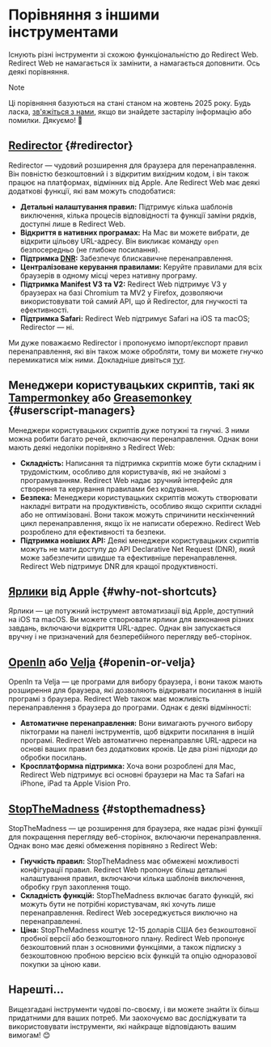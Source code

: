 # Порівняння з іншими інструментами

Існують різні інструменти зі схожою функціональністю до Redirect Web. Redirect Web не намагається їх замінити, а намагається доповнити. Ось деякі порівняння.

> [!NOTE]
> Ці порівняння базуються на стані станом на жовтень 2025 року. Будь ласка, [зв'яжіться з нами](/contact-us), якщо ви знайдете застарілу інформацію або помилки. Дякуємо! 🙏

## [Redirector](https://github.com/einaregilsson/Redirector) {#redirector}

Redirector — чудовий розширення для браузера для перенаправлення. Він повністю безкоштовний і з відкритим вихідним кодом, і він також працює на платформах, відмінних від Apple. Але Redirect Web має деякі додаткові функції, які вам можуть сподобатися:

*   **Детальні налаштування правил:** Підтримує кілька шаблонів виключення, кілька процесів відповідності та функції заміни рядків, доступні лише в Redirect Web.
*   **Відкриття в нативних програмах:** На Mac ви можете вибрати, де відкрити цільову URL-адресу. Він викликає команду `open` безпосередньо (не глибоке посилання).
*   **Підтримка [DNR](https://blog.mozilla.org/addons/2023/05/17/declarativenetrequest-available-in-firefox/):** Забезпечує блискавичне перенаправлення.
*   **Централізоване керування правилами:** Керуйте правилами для всіх браузерів в одному місці через нативну програму.
*   **Підтримка Manifest V3 та V2:** Redirect Web підтримує V3 у браузерах на базі Chromium та MV2 у Firefox, дозволяючи використовувати той самий API, що й Redirector, для гнучкості та ефективності.
*   **Підтримка Safari:** Redirect Web підтримує Safari на iOS та macOS; Redirector — ні.

Ми дуже поважаємо Redirector і пропонуємо імпорт/експорт правил перенаправлення, які він також може обробляти, тому ви можете гнучко перемикатися між ними. Докладніше дивіться [тут](/export-or-import-rules).

## Менеджери користувацьких скриптів, такі як [Tampermonkey](https://www.tampermonkey.net/) або [Greasemonkey](https://www.greasespot.net/) {#userscript-managers}

Менеджери користувацьких скриптів дуже потужні та гнучкі. З ними можна робити багато речей, включаючи перенаправлення. Однак вони мають деякі недоліки порівняно з Redirect Web:

*   **Складність:** Написання та підтримка скриптів може бути складним і трудомістким, особливо для користувачів, які не знайомі з програмуванням. Redirect Web надає зручний інтерфейс для створення та керування правилами без кодування.
*   **Безпека:** Менеджери користувацьких скриптів можуть створювати накладні витрати на продуктивність, особливо якщо скрипти складні або не оптимізовані. Вони також можуть спричинити нескінченний цикл перенаправлення, якщо їх не написати обережно. Redirect Web розроблено для ефективності та безпеки.
*   **Підтримка новіших API:** Деякі менеджери користувацьких скриптів можуть не мати доступу до API Declarative Net Request (DNR), який може забезпечити швидше та ефективніше перенаправлення. Redirect Web підтримує DNR для кращої продуктивності.

## [Ярлики](https://support.apple.com/guide/shortcuts/welcome/ios) від Apple {#why-not-shortcuts}

Ярлики — це потужний інструмент автоматизації від Apple, доступний на iOS та macOS. Ви можете створювати ярлики для виконання різних завдань, включаючи відкриття URL-адрес. Однак він запускається вручну і не призначений для безперебійного перегляду веб-сторінок.

## [OpenIn](https://loshadki.app/openin4/) або [Velja](https://sindresorhus.com/velja) {#openin-or-velja}

OpenIn та Velja — це програми для вибору браузера, і вони також мають розширення для браузера, які дозволяють відкривати посилання в іншій програмі з браузера. Redirect Web також має можливість перенаправлення з браузера до програми. Однак є деякі відмінності:

*   **Автоматичне перенаправлення:** Вони вимагають ручного вибору піктограми на панелі інструментів, щоб відкрити посилання в іншій програмі. Redirect Web автоматично перенаправляє URL-адреси на основі ваших правил без додаткових кроків. Це два різні підходи до обробки посилань.
*   **Кросплатформна підтримка:** Хоча вони розроблені для Mac, Redirect Web підтримує всі основні браузери на Mac та Safari на iPhone, iPad та Apple Vision Pro.

## [StopTheMadness](https://www.stopthemadness.com/) {#stopthemadness}

StopTheMadness — це розширення для браузера, яке надає різні функції для покращення перегляду веб-сторінок, включаючи перенаправлення. Однак воно має деякі обмеження порівняно з Redirect Web:

*   **Гнучкість правил:** StopTheMadness має обмежені можливості конфігурації правил. Redirect Web пропонує більш детальні налаштування правил, включаючи кілька шаблонів виключення, обробку груп захоплення тощо.
*   **Складність функцій:** StopTheMadness включає багато функцій, які можуть бути не потрібні користувачам, які хочуть лише перенаправлення. Redirect Web зосереджується виключно на перенаправленні.
*   **Ціна:** StopTheMadness коштує 12-15 доларів США без безкоштовної пробної версії або безкоштовного плану. Redirect Web пропонує безкоштовний план з основними функціями, а також підписку з безкоштовною пробною версією всіх функцій та опцію одноразової покупки за ціною кави.

## Нарешті...

Вищезгадані інструменти чудові по-своєму, і ви можете знайти їх більш придатними для ваших потреб. Ми заохочуємо вас досліджувати та використовувати інструменти, які найкраще відповідають вашим вимогам! 😊
